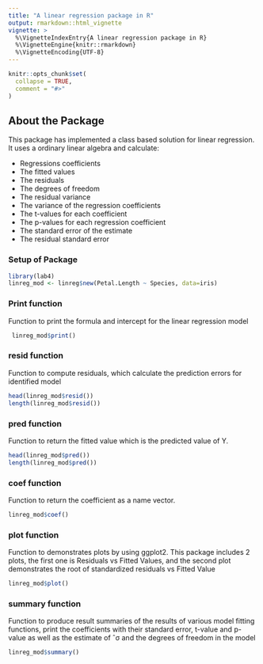 ```yaml
---
title: "A linear regression package in R"
output: rmarkdown::html_vignette
vignette: >
  %\VignetteIndexEntry{A linear regression package in R}
  %\VignetteEngine{knitr::rmarkdown}
  %\VignetteEncoding{UTF-8}
---
```


```r
knitr::opts_chunk$set(
  collapse = TRUE,
  comment = "#>"
)
```



## About the Package
This package has implemented a class based solution for linear regression. It uses a ordinary linear algebra and calculate:

* Regressions coefficients
* The fitted values
* The residuals
* The degrees of freedom
* The residual variance
* The variance of the regression coefficients
* The t-values for each coefficient
* The p-values for each regression coefficient
* The standard error of the estimate
* The residual standard error


### Setup of Package 
```r
library(lab4)
linreg_mod <- linreg$new(Petal.Length ~ Species, data=iris)
```

### Print function
Function to print the formula and intercept for the linear regression model
```r
 linreg_mod$print()
```

### resid function 
Function to compute residuals, which calculate the prediction errors for identified model
```r

head(linreg_mod$resid())
length(linreg_mod$resid())
```
### pred function 
Function to return the fitted value which is the predicted value of Y.
```r
head(linreg_mod$pred())
length(linreg_mod$pred())
```

### coef function 
Function to return the coefficient as a name vector. 
```r
linreg_mod$coef()
```

### plot function 

Function to demonstrates plots by using ggplot2. This package includes 2 plots, the first one is Residuals vs Fitted Values, and the second plot demonstrates the root of standardized residuals vs Fitted Value   
```r
linreg_mod$plot()
```
### summary function 
Function to produce result summaries of the results of various model fitting functions, print the coefficients with their standard error, t-value and p-value as well as the estimate of ˆσ and the degrees of freedom in the model
```r
linreg_mod$summary()
```
